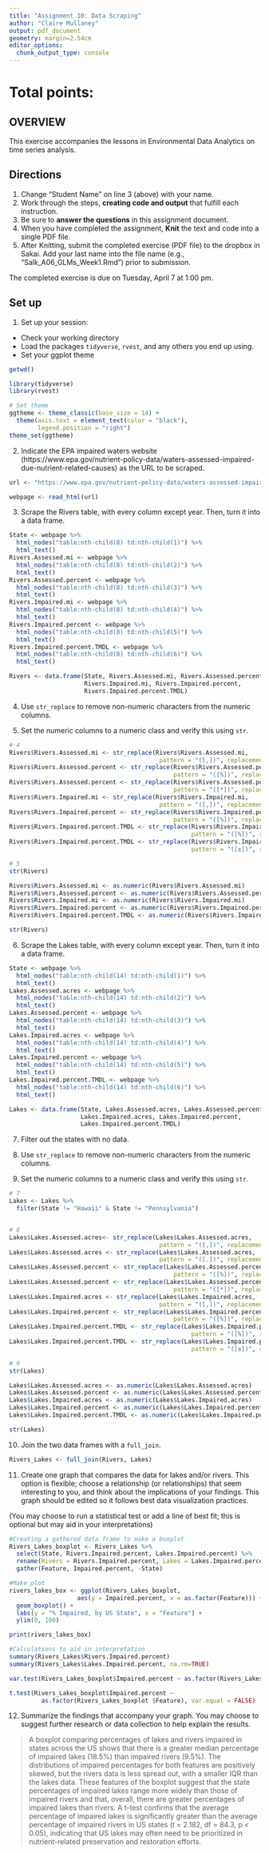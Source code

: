 ```yaml
---
title: "Assignment 10: Data Scraping"
author: "Claire Mullaney"
output: pdf_document
geometry: margin=2.54cm
editor_options: 
  chunk_output_type: console
---
```


# Total points:

## OVERVIEW

This exercise accompanies the lessons in Environmental Data Analytics on time series analysis. 

## Directions
1. Change "Student Name" on line 3 (above) with your name.
3. Work through the steps, **creating code and output** that fulfill each instruction.
4. Be sure to **answer the questions** in this assignment document.
6. When you have completed the assignment, **Knit** the text and code into a single PDF file.
8. After Knitting, submit the completed exercise (PDF file) to the dropbox in Sakai. Add your last name into the file name (e.g., "Salk_A06_GLMs_Week1.Rmd") prior to submission.

The completed exercise is due on Tuesday, April 7 at 1:00 pm.

## Set up 
1. Set up your session:

* Check your working directory
* Load the packages `tidyverse`, `rvest`, and any others you end up using.
* Set your ggplot theme

```r
getwd()

library(tidyverse)
library(rvest)

# Set theme
ggtheme <- theme_classic(base_size = 14) + 
  theme(axis.text = element_text(color = "black"),
        legend.position = "right")
theme_set(ggtheme)
```

2. Indicate the EPA impaired waters website (https://www.epa.gov/nutrient-policy-data/waters-assessed-impaired-due-nutrient-related-causes) as the URL to be scraped. 

```r

url <- "https://www.epa.gov/nutrient-policy-data/waters-assessed-impaired-due-nutrient-related-causes"

webpage <- read_html(url)
```

3. Scrape the Rivers table, with every column except year. Then, turn it into a data frame.

```r

State <- webpage %>%
  html_nodes("table:nth-child(8) td:nth-child(1)") %>%
  html_text()
Rivers.Assessed.mi <- webpage %>%
  html_nodes("table:nth-child(8) td:nth-child(2)") %>%
  html_text()
Rivers.Assessed.percent <- webpage %>%
  html_nodes("table:nth-child(8) td:nth-child(3)") %>%
  html_text()
Rivers.Impaired.mi <- webpage %>%
  html_nodes("table:nth-child(8) td:nth-child(4)") %>%
  html_text()
Rivers.Impaired.percent <- webpage %>%
  html_nodes("table:nth-child(8) td:nth-child(5)") %>%
  html_text()
Rivers.Impaired.percent.TMDL <- webpage %>%
  html_nodes("table:nth-child(8) td:nth-child(6)") %>%
  html_text()

Rivers <- data.frame(State, Rivers.Assessed.mi, Rivers.Assessed.percent,
                     Rivers.Impaired.mi, Rivers.Impaired.percent, 
                     Rivers.Impaired.percent.TMDL)
```

4. Use `str_replace` to remove non-numeric characters from the numeric columns. 

5. Set the numeric columns to a numeric class and verify this using `str`.

```r
# 4
Rivers$Rivers.Assessed.mi <- str_replace(Rivers$Rivers.Assessed.mi, 
                                          pattern = "([,])", replacement = "")
Rivers$Rivers.Assessed.percent <- str_replace(Rivers$Rivers.Assessed.percent,
                                              pattern = "([%])", replacement = "")
Rivers$Rivers.Assessed.percent <- str_replace(Rivers$Rivers.Assessed.percent, 
                                              pattern = "([*])", replacement = "")
Rivers$Rivers.Impaired.mi <- str_replace(Rivers$Rivers.Impaired.mi,
                                          pattern = "([,])", replacement = "")
Rivers$Rivers.Impaired.percent <- str_replace(Rivers$Rivers.Impaired.percent,
                                              pattern = "([%])", replacement = "")
Rivers$Rivers.Impaired.percent.TMDL <- str_replace(Rivers$Rivers.Impaired.percent.TMDL,
                                                   pattern = "([%])", replacement = "")
Rivers$Rivers.Impaired.percent.TMDL <- str_replace(Rivers$Rivers.Impaired.percent.TMDL,
                                                   pattern = "([±])", replacement = "")

# 5
str(Rivers)

Rivers$Rivers.Assessed.mi <- as.numeric(Rivers$Rivers.Assessed.mi)
Rivers$Rivers.Assessed.percent <- as.numeric(Rivers$Rivers.Assessed.percent)
Rivers$Rivers.Impaired.mi <- as.numeric(Rivers$Rivers.Impaired.mi)
Rivers$Rivers.Impaired.percent <- as.numeric(Rivers$Rivers.Impaired.percent)
Rivers$Rivers.Impaired.percent.TMDL <- as.numeric(Rivers$Rivers.Impaired.percent.TMDL)

str(Rivers)

```

6. Scrape the Lakes table, with every column except year. Then, turn it into a data frame.

```r
State <- webpage %>%
  html_nodes("table:nth-child(14) td:nth-child(1)") %>%
  html_text()
Lakes.Assessed.acres <- webpage %>%
  html_nodes("table:nth-child(14) td:nth-child(2)") %>%
  html_text()
Lakes.Assessed.percent <- webpage %>%
  html_nodes("table:nth-child(14) td:nth-child(3)") %>%
  html_text()
Lakes.Impaired.acres <- webpage %>%
  html_nodes("table:nth-child(14) td:nth-child(4)") %>%
  html_text()
Lakes.Impaired.percent <- webpage %>%
  html_nodes("table:nth-child(14) td:nth-child(5)") %>%
  html_text()
Lakes.Impaired.percent.TMDL <- webpage %>%
  html_nodes("table:nth-child(14) td:nth-child(6)") %>%
  html_text()

Lakes <- data.frame(State, Lakes.Assessed.acres, Lakes.Assessed.percent, 
                    Lakes.Impaired.acres, Lakes.Impaired.percent, 
                    Lakes.Impaired.percent.TMDL)
```

7. Filter out the states with no data. 

8. Use `str_replace` to remove non-numeric characters from the numeric columns. 

9. Set the numeric columns to a numeric class and verify this using `str`.
```r
# 7
Lakes <- Lakes %>%
  filter(State != "Hawaii" & State != "Pennsylvania")


# 8
Lakes$Lakes.Assessed.acres<- str_replace(Lakes$Lakes.Assessed.acres, 
                                          pattern = "([,])", replacement = "")
Lakes$Lakes.Assessed.acres <- str_replace(Lakes$Lakes.Assessed.acres, 
                                          pattern = "([.])", replacement = "")
Lakes$Lakes.Assessed.percent <- str_replace(Lakes$Lakes.Assessed.percent,
                                              pattern = "([%])", replacement = "")
Lakes$Lakes.Assessed.percent <- str_replace(Lakes$Lakes.Assessed.percent, 
                                              pattern = "([*])", replacement = "")
Lakes$Lakes.Impaired.acres <- str_replace(Lakes$Lakes.Impaired.acres,
                                          pattern = "([,])", replacement = "")
Lakes$Lakes.Impaired.percent <- str_replace(Lakes$Lakes.Impaired.percent,
                                              pattern = "([%])", replacement = "")
Lakes$Lakes.Impaired.percent.TMDL <- str_replace(Lakes$Lakes.Impaired.percent.TMDL,
                                                   pattern = "([%])", replacement = "")
Lakes$Lakes.Impaired.percent.TMDL <- str_replace(Lakes$Lakes.Impaired.percent.TMDL,
                                                   pattern = "([±])", replacement = "")

# 9
str(Lakes)

Lakes$Lakes.Assessed.acres <- as.numeric(Lakes$Lakes.Assessed.acres)
Lakes$Lakes.Assessed.percent <- as.numeric(Lakes$Lakes.Assessed.percent)
Lakes$Lakes.Impaired.acres <- as.numeric(Lakes$Lakes.Impaired.acres)
Lakes$Lakes.Impaired.percent <- as.numeric(Lakes$Lakes.Impaired.percent)
Lakes$Lakes.Impaired.percent.TMDL <- as.numeric(Lakes$Lakes.Impaired.percent.TMDL)

str(Lakes)

```

10. Join the two data frames with a `full_join`.

```r
Rivers_Lakes <- full_join(Rivers, Lakes)
```

11. Create one graph that compares the data for lakes and/or rivers. This option is flexible; choose a relationship (or relationships) that seem interesting to you, and think about the implications of your findings. This graph should be edited so it follows best data visualization practices. 

(You may choose to run a statistical test or add a line of best fit; this is optional but may aid in your interpretations)
```r
#Creating a gathered data frame to make a boxplot
Rivers_Lakes_boxplot <- Rivers_Lakes %>% 
  select(State, Rivers.Impaired.percent, Lakes.Impaired.percent) %>% 
  rename(Rivers = Rivers.Impaired.percent, Lakes = Lakes.Impaired.percent) %>%
  gather(Feature, Impaired.percent, -State)

#Make plot
rivers_lakes_box <- ggplot(Rivers_Lakes_boxplot, 
                   aes(y = Impaired.percent, x = as.factor(Feature))) +
  geom_boxplot() + 
  labs(y = "% Impaired, by US State", x = "Feature") +
  ylim(0, 100)

print(rivers_lakes_box)

#Calculations to aid in interpretation
summary(Rivers_Lakes$Rivers.Impaired.percent)
summary(Rivers_Lakes$Lakes.Impaired.percent, na.rm=TRUE)

var.test(Rivers_Lakes_boxplot$Impaired.percent ~ as.factor(Rivers_Lakes_boxplot $Feature))

t.test(Rivers_Lakes_boxplot$Impaired.percent ~ 
         as.factor(Rivers_Lakes_boxplot $Feature), var.equal = FALSE)
```

12. Summarize the findings that accompany your graph. You may choose to suggest further research or data collection to help explain the results.

>A boxplot comparing percentages of lakes and rivers impaired in states across the US shows that there is a greater median percentage of impaired lakes (18.5%) than impaired rivers (9.5%). The distributions of impaired percentages for both features are positively skewed, but the rivers data is less spread out, with a smaller IQR than the lakes data. These features of the boxplot suggest that the state percentages of impaired lakes range more widely than those of impaired rivers and that, overall, there are greater percentages of impaired lakes than rivers. A t-test confirms that the average percentage of impaired lakes is significantly greater than the average percentage of impaired rivers in US states (t = 2.182, df = 84.3, p < 0.05), indicating that US lakes may often need to be prioritized in nutrient-related preservation and restoration efforts.
